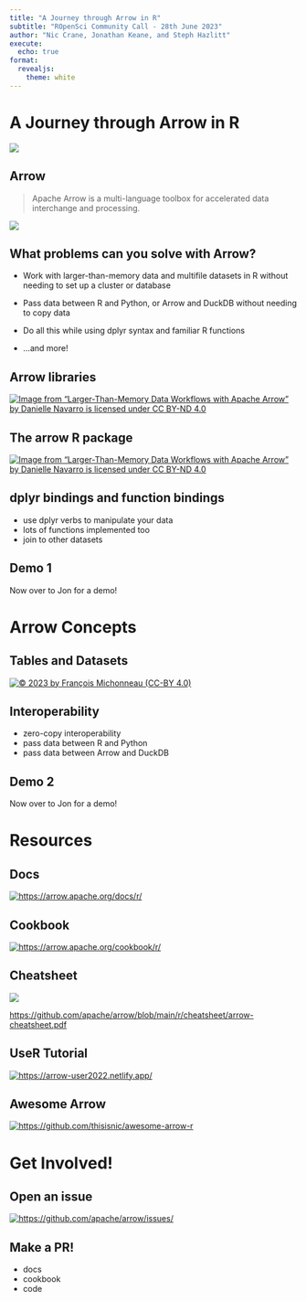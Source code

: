 ```yaml
---
title: "A Journey through Arrow in R"
subtitle: "ROpenSci Community Call - 28th June 2023"
author: "Nic Crane, Jonathan Keane, and Steph Hazlitt"
execute:
  echo: true
format: 
  revealjs:
    theme: white
---
```


# A Journey through Arrow in R

![](https://github.com/djnavarro/arrow-user2022/blob/main/img/arrow-hex-dark.png?raw=true){fig-align="center"}

## Arrow


> Apache Arrow is a multi-language toolbox for accelerated data interchange and processing.

![](https://github.com/djnavarro/arrow-user2022/blob/main/img/arrow-hex-dark.png?raw=true){fig-align="center"}



## What problems can you solve with Arrow?

-   Work with larger-than-memory data and multifile datasets in R without needing to set up a cluster or database

-   Pass data between R and Python, or Arrow and DuckDB without needing to copy data

-   Do all this while using dplyr syntax and familiar R functions

-   ...and more!


## Arrow libraries

[![Image from "Larger-Than-Memory Data Workflows with Apache Arrow" by Danielle Navarro is licensed under CC BY-ND 4.0](https://github.com/djnavarro/arrow-user2022/blob/main/img/arrow-libraries-structure.png?raw=true)](https://arrow-user2022.netlify.app/)

## The arrow R package

[![Image from "Larger-Than-Memory Data Workflows with Apache Arrow" by Danielle Navarro is licensed under CC BY-ND 4.0](https://github.com/djnavarro/arrow-user2022/blob/main/img/dplyr-backend.png?raw=true)](https://arrow-user2022.netlify.app/)

## dplyr bindings and function bindings

* use dplyr verbs to manipulate your data
* lots of functions implemented too
* join to other datasets

## Demo 1

Now over to Jon for a demo!

# Arrow Concepts

## Tables and Datasets

[![© 2023 by François Michonneau (CC-BY 4.0)](https://francoismichonneau.net/images/2022-09-decision-map.webp)](https://francoismichonneau.net/2022/10/import-big-csv/)

```{=html}
<!-- 
Tables - in-memory
        Datasets - points to files, without pulling in yet
-->
```

## Interoperability

* zero-copy interoperability
* pass data between R and Python
* pass data between Arrow and DuckDB

## Demo 2

Now over to Jon for a demo!

# Resources

## Docs

[![https://arrow.apache.org/docs/r/](images/docs.png)](https://arrow.apache.org/docs/r/)

## Cookbook

[![https://arrow.apache.org/cookbook/r/](images/cookbook.png)](https://arrow.apache.org/cookbook/r/)

## Cheatsheet

[![](https://arrow.apache.org/img/20220427-arrow-r-cheatsheet-thumbnail.png)](https://github.com/apache/arrow/blob/master/r/cheatsheet/arrow-cheatsheet.pdf)

<https://github.com/apache/arrow/blob/main/r/cheatsheet/arrow-cheatsheet.pdf>

```{=html}
<!-- 
The Arrow for R cheatsheet is intended to be an easy-to-scan introduction to the Arrow R package and Arrow data structures, with getting started sections on some of the package’s main functionality. The cheatsheet includes introductory snippets on using Arrow to read and work with larger-than-memory multi-file data sets, sending and receiving data with Flight, reading data from cloud storage without downloading the data first, and more. The Arrow for R cheatsheet also directs users to the full Arrow for R package documentation and articles and the Arrow Cookbook, both full of code examples and recipes to support users build their Arrow-based data workflows. Finally, the cheatsheet debuts one of the first uses of the hot-off-the-presses Arrow hex sticker, recently made available as part of the Apache Arrow visual identity guidance.
-->
```
## UseR Tutorial

[![https://arrow-user2022.netlify.app/](images/usertutorial.png)](https://arrow-user2022.netlify.app/)

<!-- Also mention mini taxi dataset -->

## Awesome Arrow

[![https://github.com/thisisnic/awesome-arrow-r](images/awesomearrow.png)](https://github.com/thisisnic/awesome-arrow-r)

# Get Involved!

## Open an issue

[![https://github.com/apache/arrow/issues/](images/issues.png)](https://github.com/apache/arrow/issues/)

## Make a PR!

-   docs
-   cookbook
-   code

